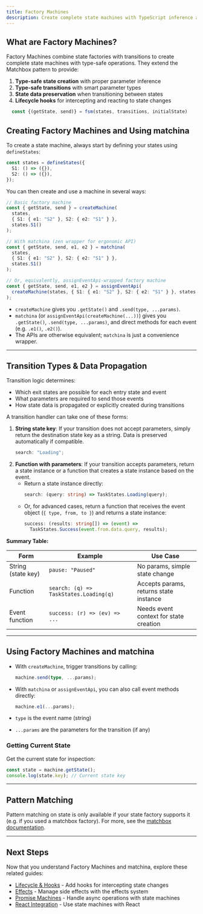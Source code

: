 ```yaml
---
title: Factory Machines
description: Create complete state machines with TypeScript inference and type-safe transitions
---
```



## What are Factory Machines?

Factory Machines combine state factories with transitions to create complete state machines with type-safe operations. They extend the Matchbox pattern to provide:

1. **Type-safe state creation** with proper parameter inference
2. **Type-safe transitions** with smart parameter types
3. **State data preservation** when transitioning between states
4. **Lifecycle hooks** for intercepting and reacting to state changes

```ts
  const {(getState, send)} = fsm(states, transitions, initialState)
```

## Creating Factory Machines and Using matchina

To create a state machine, always start by defining your states using `defineStates`:

```ts
const states = defineStates({
  S1: () => ({}),
  S2: () => ({}),
});
```

You can then create and use a machine in several ways:

```ts
// Basic factory machine
const { getState, send } = createMachine(
  states,
  { S1: { e1: "S2" }, S2: { e2: "S1" } },
  states.S1()
);

// With matchina (zen wrapper for ergonomic API)
const { getState, send, e1, e2 } = matchina(
  states,
  { S1: { e1: "S2" }, S2: { e2: "S1" } },
  states.S1()
);

// Or, equivalently, assignEventApi-wrapped factory machine
const { getState, send, e1, e2 } = assignEventApi(
  createMachine(states, { S1: { e1: "S2" }, S2: { e2: "S1" } }, states.S1())
);
```

- `createMachine` gives you `.getState()` and `.send(type, ...params)`.
- `matchina` (or `assignEventApi(createMachine(...))`) gives you `.getState()`, `.send(type, ...params)`, and direct methods for each event (e.g. `.e1()`, `.e2()`).
- The APIs are otherwise equivalent; `matchina` is just a convenience wrapper.

---

## Transition Types & Data Propagation

Transition logic determines:

- Which exit states are possible for each entry state and event
- What parameters are required to send those events
- How state data is propagated or explicitly created during transitions

A transition handler can take one of these forms:

1. **String state key**: If your transition does not accept parameters, simply return the destination state key as a string. Data is preserved automatically if compatible.
   ```ts
   search: "Loading";
   ```
2. **Function with parameters**: If your transition accepts parameters, return a state instance or a function that creates a state instance based on the event.
   - Return a state instance directly:
     ```ts
     search: (query: string) => TaskStates.Loading(query);
     ```
   - Or, for advanced cases, return a function that receives the event object (`{ type, from, to }`) and returns a state instance:
     ```ts
     success: (results: string[]) => (event) =>
       TaskStates.Success(event.from.data.query, results);
     ```

**Summary Table:**

| Form               | Example                                | Use Case                               |
| ------------------ | -------------------------------------- | -------------------------------------- |
| String (state key) | `pause: "Paused"`                      | No params, simple state change         |
| Function           | `search: (q) => TaskStates.Loading(q)` | Accepts params, returns state instance |
| Event function     | `success: (r) => (ev) => ...`          | Needs event context for state creation |

---

## Using Factory Machines and matchina

- With `createMachine`, trigger transitions by calling:
  ```ts
  machine.send(type, ...params);
  ```
- With `matchina` or `assignEventApi`, you can also call event methods directly:

  ```ts
  machine.e1(...params);
  ```

- `type` is the event name (string)
- `...params` are the parameters for the transition (if any)

### Getting Current State

Get the current state for inspection:

```ts
const state = machine.getState();
console.log(state.key); // Current state key
```

---

## Pattern Matching

Pattern matching on state is only available if your state factory supports it (e.g. if you used a matchbox factory). For more, see the [matchbox documentation](./matchbox/).

---

## Next Steps

Now that you understand Factory Machines and matchina, explore these related guides:

- [Lifecycle & Hooks](./lifecycle/) - Add hooks for intercepting state changes
- [Effects](./effects/) - Manage side effects with the effects system
- [Promise Machines](./promises/) - Handle async operations with state machines
- [React Integration](./react/) - Use state machines with React
